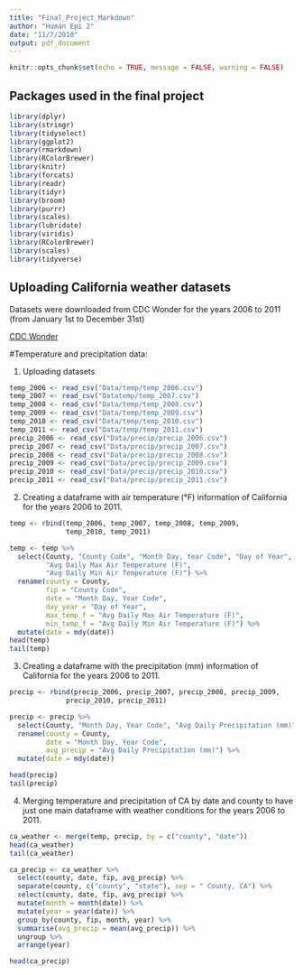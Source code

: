 ```yaml
---
title: "Final_Project_Markdown"
author: "Human Epi 2"
date: "11/7/2018"
output: pdf_document
---
```


```r
knitr::opts_chunk$set(echo = TRUE, message = FALSE, warning = FALSE)
```

## Packages used in the final project
```r
library(dplyr)
library(stringr)
library(tidyselect)
library(ggplot2)
library(rmarkdown)
library(RColorBrewer)
library(knitr)
library(forcats)
library(readr)
library(tidyr)
library(broom)
library(purrr)
library(scales)
library(lubridate)
library(viridis)
library(RColorBrewer)
library(scales)
library(tidyverse)
```

## Uploading California weather datasets 

Datasets were downloaded from CDC Wonder for the years 2006 to 2011 (from January 1st to December 31st)

[CDC Wonder](https://wonder.cdc.gov/)

#Temperature and precipitation data: 

1. Uploading datasets

```r
temp_2006 <- read_csv("Data/temp/temp_2006.csv")
temp_2007 <- read_csv("Datatemp/temp_2007.csv")
temp_2008 <- read_csv("Data/temp/temp_2008.csv")
temp_2009 <- read_csv("Data/temp/temp_2009.csv")
temp_2010 <- read_csv("Data/temp/temp_2010.csv")
temp_2011 <- read_csv("Data/temp/temp_2011.csv")
precip_2006 <- read_csv("Data/precip/precip_2006.csv")
precip_2007 <- read_csv("Data/precip/precip_2007.csv")
precip_2008 <- read_csv("Data/precip/precip_2008.csv")
precip_2009 <- read_csv("Data/precip/precip_2009.csv")
precip_2010 <- read_csv("Data/precip/precip_2010.csv")
precip_2011 <- read_csv("Data/precip/precip_2011.csv")

```

2. Creating a dataframe with air temperature (°F) information of California for the years 2006 to 2011.

```r

temp <- rbind(temp_2006, temp_2007, temp_2008, temp_2009, 
              temp_2010, temp_2011)

temp <- temp %>% 
  select(County, "County Code", "Month Day, Year Code", "Day of Year", 
         "Avg Daily Max Air Temperature (F)", 
         "Avg Daily Min Air Temperature (F)") %>% 
  rename(county = County,
         fip = "County Code",
         date = "Month Day, Year Code",
         day_year = "Day of Year",
         max_temp_f = "Avg Daily Max Air Temperature (F)",
         min_temp_f = "Avg Daily Min Air Temperature (F)") %>% 
  mutate(date = mdy(date))
head(temp)
tail(temp)
```

3. Creating a dataframe with the precipitation (mm) information of California for the years 2006 to 2011.

```r

precip <- rbind(precip_2006, precip_2007, precip_2008, precip_2009, 
              precip_2010, precip_2011)

precip <- precip %>%
  select(County, "Month Day, Year Code", "Avg Daily Precipitation (mm)")%>%
  rename(county = County,
         date = "Month Day, Year Code",
         avg_precip = "Avg Daily Precipitation (mm)") %>% 
  mutate(date = mdy(date))

head(precip)
tail(precip)
```

4. Merging temperature and precipitation of CA by date and county to have just one main dataframe with weather conditions for the years 2006 to 2011.

```r

ca_weather <- merge(temp, precip, by = c("county", "date"))
head(ca_weather)
tail(ca_weather)

```

```r

ca_precip <- ca_weather %>% 
  select(county, date, fip, avg_precip) %>% 
  separate(county, c("county", "state"), sep = " County, CA") %>% 
  select(county, date, fip, avg_precip) %>% 
  mutate(month = month(date)) %>% 
  mutate(year = year(date)) %>% 
  group_by(county, fip, month, year) %>% 
  summarise(avg_precip = mean(avg_precip)) %>% 
  ungroup %>% 
  arrange(year)

head(ca_precip) 

```
